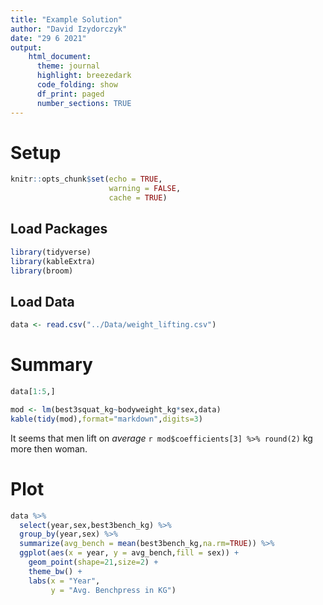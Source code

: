 ```yaml
---
title: "Example Solution"
author: "David Izydorczyk"
date: "29 6 2021"
output:            
    html_document: 
      theme: journal
      highlight: breezedark
      code_folding: show
      df_print: paged
      number_sections: TRUE
---
```


# Setup

```r
knitr::opts_chunk$set(echo = TRUE,
                      warning = FALSE,
                      cache = TRUE)
```

## Load Packages

```r
library(tidyverse)
library(kableExtra)
library(broom)
```

## Load Data

```r
data <- read.csv("../Data/weight_lifting.csv")
```


# Summary

```r
data[1:5,]
```

```r
mod <- lm(best3squat_kg~bodyweight_kg*sex,data)
kable(tidy(mod),format="markdown",digits=3)
```

It seems that men lift on *average* `r mod$coefficients[3] %>% round(2)` kg more then woman.

# Plot

```r
data %>%
  select(year,sex,best3bench_kg) %>% 
  group_by(year,sex) %>% 
  summarize(avg_bench = mean(best3bench_kg,na.rm=TRUE)) %>% 
  ggplot(aes(x = year, y = avg_bench,fill = sex)) +
    geom_point(shape=21,size=2) +
    theme_bw() +
    labs(x = "Year",
         y = "Avg. Benchpress in KG")
```
